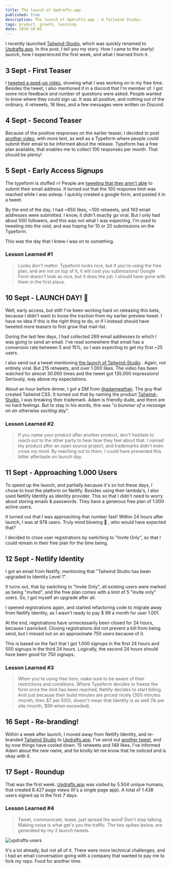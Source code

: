 ```yaml
---
title: The launch of Updrafts.app
published: true
description: The launch of Updrafts.app - A Tailwind Studio.
tags: product, growth, learning
date: 2020-10-02
---
```


I recently launched [Tailwind-Studio](https://tailwind-studio.com), which was quickly renamed to [Updrafts.app](https://updrafts.app). In this post, I tell you my story. How I came to the (early) launch, how I experienced the first week, and what I learned from it.

## 3 Sept - First Teaser

I [tweeted a sped-up video](https://twitter.com/meijer_s/status/1301499675976007680), showing what I was working on in my free time. Besides the tweet, I also mentioned it in a discord that I'm member of. I got some nice feedback and number of questions were asked. People wanted to know where they could sign up. It was all positive, and nothing out of the ordinary. 4 retweets, 18 likes, and a few messages were written on Discord.



## 4 Sept - Second Teaser

Because of the positive responses on the earlier teaser, I decided to post [another video](https://twitter.com/meijer_s/status/1301962876652081152), with more text, as well as a Typeform where people could submit their email to be informed about the release. Typeform has a free plan available, that enables me to collect 100 responses per month. That should be plenty!



## 5 Sept - Early Access Signups

The typeform is stuffed 🔥! People are [tweeting that they aren't able](https://twitter.com/me_ayushraj/status/1302113821004238849?s=20) to submit their email address. It turned out that the 100 response limit was reached while I was asleep. I quickly created a google form, and posted it in a tweet.

By the end of the day, I had ~650 likes, ~100 retweets, and 193 email addresses were submitted. I know, it didn't exactly go viral. But I only had about 500 followers, and this was not what I was expecting. I'm used to tweeting into the void, and was hoping for 10 or 20 submissions on the Typeform.

This was the day that I knew I was on to something.



### Lesson Learned #1

> Looks don't matter. Typeform looks nice, but if you're using the free plan, and are not on top of it, it will cost you submissions! Google Form doesn't look as nice, but it does the job. I should have gone with them in the first place.

## 10 Sept - LAUNCH DAY! 🚀 

Well, early access, but still! I've been working hard on releasing this beta, because I didn't want to loose the traction from my earlier preview tweet. I have no idea if this is the right thing to do, or if I instead should have tweeted more teasers to first grow that mail-list.

During the last few days, I had collected 269 email addresses to which I was going to send an email. I've read somewhere that email has a conversion rate between 5 and 15%, so I was expecting to get my first ~25 users. 

I also send out a tweet mentioning [the launch of Tailwind-Studio](https://twitter.com/meijer_s/status/1303971912276676608) . Again, not entirely viral. But 215 retweets, and over 1.000 likes. The video has been watched for almost 30.000 times and the tweet got 135.000 impressions! Seriously, way above my expectations.



About an hour before dinner, I got a DM from [@adamwathan](https://twitter.com/adamwathan). The guy that created Tailwind CSS. It turned out that by naming the product [Tailwind-Studio](http://tailwind-studio.com), I was breaking their trademark. Adam is friendly dude, and there are no hard feelings. But to stay in his words, this was "*a bummer of a message on an otherwise exciting day*".

### Lesson Learned #2

> If you name your product after another product, don't hesitate to reach out to the other party to hear how they feel about that. I named my product after an open source project, and trademarks didn't even cross my mind. By reaching out to them, I could have prevented this bitter aftertaste on launch day.

## 11 Sept - Approaching 1.000 Users

To speed up the launch, and partially because it's so hot these days, I chose to host the platform on Netlify. Besides using their lambda's, I also used Netlify Identity as identity provider. This so that I didn't need to worry about storing emails & passwords. They have a generous free plan of 1.000 active users.

It turned out that I was approaching that number fast! Within 24 hours after launch, I was at 978 users. Truly mind blowing 🤯 , who would have expected that?

I decided to close user registrations by switching to "Invite Only", so that I could remain in their free plan for the time being. 

## 12 Sept - Netlify Identity

I got an email from Netlify, mentioning that "Tailwind Studio has been upgraded to Identity Level 1". 

It turns out, that by switching to "Invite Only", all existing users were marked as being "invited", and the free plan comes with a limit of 5 "invite only" users. So, I got myself an upgrade after all.

I opened registrations again, and started refactoring code to migrate away from Netlify Identity, as I wasn't ready to pay $ 99 a month for user 1.001. 

At the end, registrations have unnecessarily been closed for 24 hours, because I panicked. Closing registrations did not prevent a bill from being send, but I missed out on an approximate 750 users because of it.

This is based on the fact that I got 1.000 signups in the first 24 hours and 500 signups in the third 24 hours. Logically, the second 24 hours should have been good for 750 signups.

### Lesson Learned #3

> When you're using free tiers; make sure to be aware of their restrictions and conditions. Where Typeform decides to freeze the form once the limit has been reached, Netlify decides to start billing. And just because their build minutes are priced nicely (300 minutes /month, then $7 per 500), doesn't mean that Identity is as well (1k per site /month, $99 when exceeded).

## 16 Sept - Re-branding!

Within a week after launch, I moved away from Netlify Identity, and re-branded [Tailwind Studio](http://tailwind-studio.com) to [Updrafts.app](http://updrafts.app). I've send out [another tweet](https://twitter.com/meijer_s/status/1306308672658776064), and by now things have cooled down. 15 retweets and 148 likes. I've informed Adam about the new name, and he kindly let me know that he noticed and is okay with it.



## 17 Sept - Roundup

That was the first week. [Updrafts.app](https://updrafts.app) was visited by 5.504 unique humans, that created 8.427 page views (It's a single page app). A total of 1.438 users signed up in the first 7 days.

### Lesson Learned #4

> Tweet, communicate, tease, just spread the word! Don't stop talking. Making noise is what get's you the traffic. The two spikes below, are generated by my 2 launch tweets.

![updrafts-users](https://dev-to-uploads.s3.amazonaws.com/i/nm3iuanop0ez4wyv2w8a.png)

It's a lot already, but not all of it. There were more technical challenges, and I had an email conversation going with a company that wanted to pay me to fork my repo. Food for another time.

